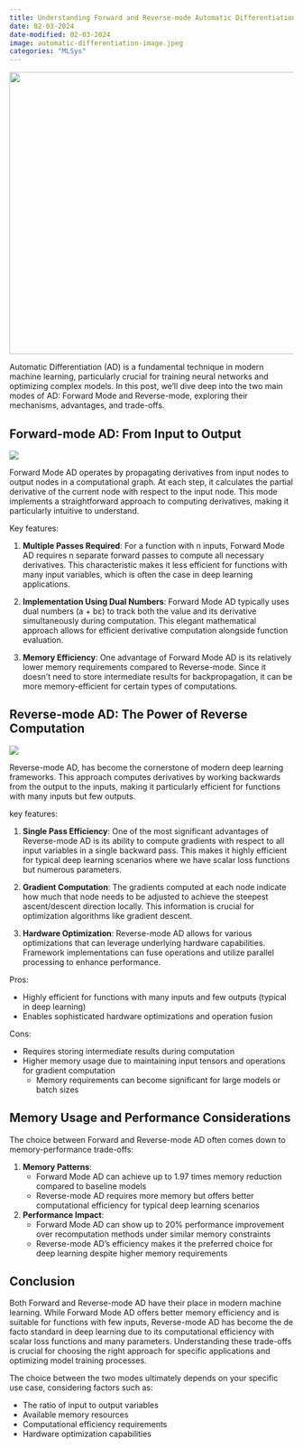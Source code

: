 ```yaml
---
title: Understanding Forward and Reverse-mode Automatic Differentiation in Deep Learning
date: 02-03-2024 
date-modified: 02-03-2024
image: automatic-differentiation-image.jpeg
categories: "MLSys"
---
```


![](automatic-differentiation-image.jpeg){height="500" width="800" fig-align="center"}

Automatic Differentiation (AD) is a fundamental technique in modern machine learning, particularly crucial for training neural networks and optimizing complex models. In this post, we'll dive deep into the two main modes of AD: Forward Mode and Reverse-mode, exploring their mechanisms, advantages, and trade-offs.

## Forward-mode AD: From Input to Output

![](https://upload.wikimedia.org/wikipedia/commons/thumb/6/69/ForwardAD.png/500px-ForwardAD.png)

Forward Mode AD operates by propagating derivatives from input nodes to output nodes in a computational graph. At each step, it calculates the partial derivative of the current node with respect to the input node. This mode implements a straightforward approach to computing derivatives, making it particularly intuitive to understand.

Key features:

1. **Multiple Passes Required**: For a function with n inputs, Forward Mode AD requires n separate forward passes to compute all necessary derivatives. This characteristic makes it less efficient for functions with many input variables, which is often the case in deep learning applications.

2. **Implementation Using Dual Numbers**: Forward Mode AD typically uses dual numbers (a + bε) to track both the value and its derivative simultaneously during computation. This elegant mathematical approach allows for efficient derivative computation alongside function evaluation.

3. **Memory Efficiency**: One advantage of Forward Mode AD is its relatively lower memory requirements compared to Reverse-mode. Since it doesn't need to store intermediate results for backpropagation, it can be more memory-efficient for certain types of computations.

## Reverse-mode AD: The Power of Reverse Computation

![](reverse-mode-AD.png)

Reverse-mode AD, has become the cornerstone of modern deep learning frameworks. This approach computes derivatives by working backwards from the output to the inputs, making it particularly efficient for functions with many inputs but few outputs.

key features:

1. **Single Pass Efficiency**: One of the most significant advantages of Reverse-mode AD is its ability to compute gradients with respect to all input variables in a single backward pass. This makes it highly efficient for typical deep learning scenarios where we have scalar loss functions but numerous parameters.

2. **Gradient Computation**: The gradients computed at each node indicate how much that node needs to be adjusted to achieve the steepest ascent/descent direction locally. This information is crucial for optimization algorithms like gradient descent.

3. **Hardware Optimization**: Reverse-mode AD allows for various optimizations that can leverage underlying hardware capabilities. Framework implementations can fuse operations and utilize parallel processing to enhance performance.

Pros:

- Highly efficient for functions with many inputs and few outputs (typical in deep learning)
- Enables sophisticated hardware optimizations and operation fusion

Cons:

- Requires storing intermediate results during computation
- Higher memory usage due to maintaining input tensors and operations for gradient computation
    - Memory requirements can become significant for large models or batch sizes

## Memory Usage and Performance Considerations

The choice between Forward and Reverse-mode AD often comes down to memory-performance trade-offs:

1. **Memory Patterns**: 
   - Forward Mode AD can achieve up to 1.97 times memory reduction compared to baseline models
   - Reverse-mode AD requires more memory but offers better computational efficiency for typical deep learning scenarios

2. **Performance Impact**:
   - Forward Mode AD can show up to 20% performance improvement over recomputation methods under similar memory constraints
   - Reverse-mode AD's efficiency makes it the preferred choice for deep learning despite higher memory requirements

## Conclusion

Both Forward and Reverse-mode AD have their place in modern machine learning. While Forward Mode AD offers better memory efficiency and is suitable for functions with few inputs, Reverse-mode AD has become the de facto standard in deep learning due to its computational efficiency with scalar loss functions and many parameters. Understanding these trade-offs is crucial for choosing the right approach for specific applications and optimizing model training processes.

The choice between the two modes ultimately depends on your specific use case, considering factors such as:

- The ratio of input to output variables
- Available memory resources
- Computational efficiency requirements
- Hardware optimization capabilities
